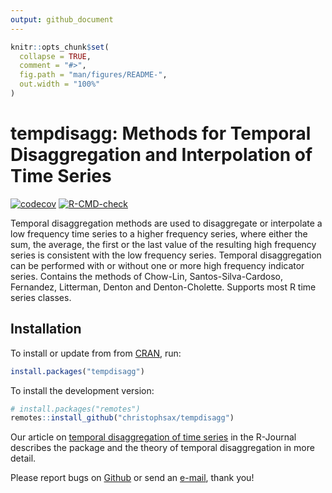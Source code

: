 ```yaml
---
output: github_document
---
```


<!-- README.md is generated from README.Rmd. Please edit that file -->

```r
knitr::opts_chunk$set(
  collapse = TRUE,
  comment = "#>",
  fig.path = "man/figures/README-",
  out.width = "100%"
)
```

# tempdisagg: Methods for Temporal Disaggregation and Interpolation of Time Series

<!-- badges: start -->
[![codecov](https://codecov.io/gh/christophsax/tempdisagg/branch/main/graph/badge.svg?token=4KHDQxkCub)](https://codecov.io/gh/christophsax/tempdisagg)
[![R-CMD-check](https://github.com/christophsax/tempdisagg/actions/workflows/R-CMD-check.yaml/badge.svg)](https://github.com/christophsax/tempdisagg/actions/workflows/R-CMD-check.yaml)
<!-- badges: end -->

Temporal disaggregation methods are used to disaggregate or interpolate a low
frequency time series to a higher frequency series, where either the sum, the
average, the first or the last value of the resulting high frequency series is
consistent with the low frequency series. Temporal disaggregation can be
performed with or without one or more high frequency indicator series. Contains
the methods of Chow-Lin, Santos-Silva-Cardoso, Fernandez, Litterman, Denton and
Denton-Cholette. Supports most R time series classes.

## Installation

To install or update from from [CRAN][package], run:

```r
install.packages("tempdisagg")
```

To install the development version:
```r
# install.packages("remotes")
remotes::install_github("christophsax/tempdisagg")
```

Our article on [temporal disaggregation of time series][article] in the R-Journal describes
the package and the theory of temporal disaggregation in more detail.

Please report bugs on [Github][github] or send an
[e-mail](mailto:christoph.sax@gmail.com), thank you!

[package]: https://cran.r-project.org/package=tempdisagg
[article]: https://journal.r-project.org/archive/2013-2/sax-steiner.pdf
[github]: https://github.com/christophsax/tempdisagg

